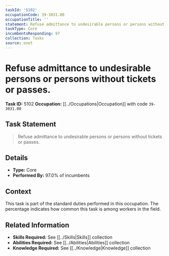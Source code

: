 ```yaml
---
taskId: '5102'
occupationCode: 39-3031.00
occupationTitle: ''
statement: Refuse admittance to undesirable persons or persons without tickets or passes.
taskType: Core
incumbentsResponding: 97
collection: Tasks
source: onet
---
```

# Refuse admittance to undesirable persons or persons without tickets or passes.

**Task ID:** 5102
**Occupation:** [[../Occupations|Occupation]] with code `39-3031.00`

## Task Statement

> Refuse admittance to undesirable persons or persons without tickets or passes.

## Details

- **Type:** Core
- **Performed By:** 97.0% of incumbents

## Context

This task is part of the standard duties performed in this occupation. The percentage indicates how common this task is among workers in the field.

## Related Information

- **Skills Required:** See [[../Skills|Skills]] collection
- **Abilities Required:** See [[../Abilities|Abilities]] collection
- **Knowledge Required:** See [[../Knowledge|Knowledge]] collection
